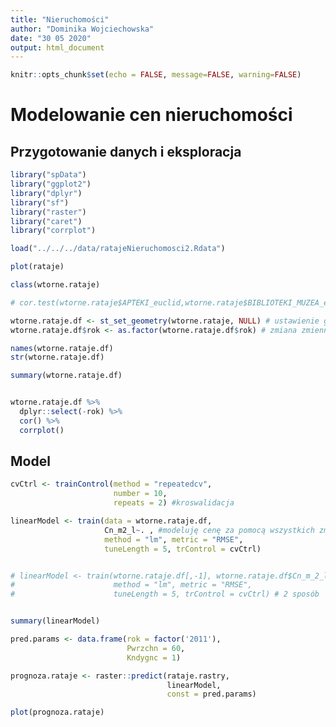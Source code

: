 ---
title: "Nieruchomości"
author: "Dominika Wojciechowska"
date: "30 05 2020"
output: html_document
---

```{r setup, include=FALSE}
knitr::opts_chunk$set(echo = FALSE, message=FALSE, warning=FALSE)
```

# Modelowanie cen nieruchomości

## Przygotowanie danych i eksploracja

```{r}
library("spData")
library("ggplot2")
library("dplyr")
library("sf")
library("raster")
library("caret")
library("corrplot")
```

```{r}
load("../../../data/ratajeNieruchomosci2.Rdata")

plot(rataje)

class(wtorne.rataje)

# cor.test(wtorne.rataje$APTEKI_euclid,wtorne.rataje$BIBLIOTEKI_MUZEA_euclid)

wtorne.rataje.df <- st_set_geometry(wtorne.rataje, NULL) # ustawienie geometrii na NULL
wtorne.rataje.df$rok <- as.factor(wtorne.rataje.df$rok) # zmiana zmiennej rok z typu int na kategorię factor

names(wtorne.rataje.df)
str(wtorne.rataje.df)

summary(wtorne.rataje.df)


wtorne.rataje.df %>% 
  dplyr::select(-rok) %>% 
  cor() %>% 
  corrplot()


```

## Model


```{r}

cvCtrl <- trainControl(method = "repeatedcv", 
                       number = 10, 
                       repeats = 2) #kroswalidacja

linearModel <- train(data = wtorne.rataje.df,
                     Cn_m2_l~. , #modeluję cenę za pomocą wszystkich zmiennych (wskazuje na to kropka)
                     method = "lm", metric = "RMSE", 
                     tuneLength = 5, trControl = cvCtrl)


# linearModel <- train(wtorne.rataje.df[,-1], wtorne.rataje.df$Cn_m_2_l,
#                      method = "lm", metric = "RMSE", 
#                      tuneLength = 5, trControl = cvCtrl) # 2 sposób


summary(linearModel)

pred.params <- data.frame(rok = factor('2011'),
                          Pwrzchn = 60, 
                          Kndygnc = 1)

prognoza.rataje <- raster::predict(rataje.rastry, 
                                   linearModel, 
                                   const = pred.params)

plot(prognoza.rataje)


```






